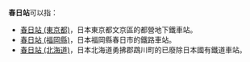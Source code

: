 '''春日站'''可以指：
* [[春日站_(東京都)|春日站 (東京都)]]，日本東京都文京區的都營地下鐵車站。
* [[春日站_(福岡縣)|春日站 (福岡縣)]]，日本福岡縣春日市的鐵路車站。
* [[春日站_(北海道)|春日站 (北海道)]]，日本北海道勇拂郡鵡川町的已廢除日本國有鐵道車站。

{{disambig|Cat=三字車站名消歧義}}
